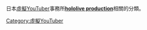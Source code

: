 日本[[虛擬YouTuber|虛擬YouTuber]]事務所'''[[hololive_production|hololive production]]'''相關的分類。
{{DEFAULTSORT:Hololive production}}
[[Category:虛擬YouTuber|Category:虛擬YouTuber]]
